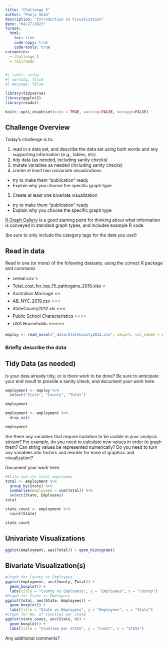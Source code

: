 ```yaml
---
title: "Challenge 5"
author: "Pooja Shah"
description: "Introduction to Visualization"
date: "04/27/2023"
format:
  html:
    toc: true
    code-copy: true
    code-tools: true
categories:
  - challenge_5
  - railroads
---
```


```r
#| label: setup
#| warning: false
#| message: false

library(tidyverse)
library(ggplot2)
library(readxl)

knitr::opts_chunk$set(echo = TRUE, warning=FALSE, message=FALSE)
```

## Challenge Overview

Today's challenge is to:

1)  read in a data set, and describe the data set using both words and any supporting information (e.g., tables, etc)
2)  tidy data (as needed, including sanity checks)
3)  mutate variables as needed (including sanity checks)
4)  create at least two univariate visualizations
   - try to make them "publication" ready
   - Explain why you choose the specific graph type
5)  Create at least one bivariate visualization
   - try to make them "publication" ready
   - Explain why you choose the specific graph type

[R Graph Gallery](https://r-graph-gallery.com/) is a good starting point for thinking about what information is conveyed in standard graph types, and includes example R code.

(be sure to only include the category tags for the data you use!)

## Read in data

Read in one (or more) of the following datasets, using the correct R package and command.

-   cereal.csv ⭐
-   Total_cost_for_top_15_pathogens_2018.xlsx ⭐
-   Australian Marriage ⭐⭐ 
-   AB_NYC_2019.csv ⭐⭐⭐
-   StateCounty2012.xls ⭐⭐⭐
-   Public School Characteristics ⭐⭐⭐⭐ 
-   USA Households ⭐⭐⭐⭐⭐

```r
employ <- read_excel("_data/StateCounty2012.xls", skip=4, col_names = c("State", "B1", "County", "B2", "Total"))


```

### Briefly describe the data

## Tidy Data (as needed)

Is your data already tidy, or is there work to be done? Be sure to anticipate your end result to provide a sanity check, and document your work here.

```r
employment <- employ %>%
  select("State", "County", "Total")

employment

employment <- employment %>%
  drop_na()

employment

```

Are there any variables that require mutation to be usable in your analysis stream? For example, do you need to calculate new values in order to graph them? Can string values be represented numerically? Do you need to turn any variables into factors and reorder for ease of graphics and visualization?

Document your work here.

```r
#State and its total employees
total <- employment %>%
  group_by(State) %>%
  summarise(Employees = sum(Total)) %>%
  select(State, Employees)
total

state_count <- employment %>%
  count(State)

state_count
```

## Univariate Visualizations
```r
ggplot(employment, aes(Total)) + geom_histogram()
```
## Bivariate Visualization(s)
```r
#Graph for County vs Employees
ggplot(employment, aes(County, Total)) +
  geom_boxplot() +
  labs(title = "County vs Employess", y = "Employees", x = "County")
#Graph for State vs Employees
ggplot(total, aes(State, Employees)) + 
  geom_boxplot() +
  labs(title = "State vs Employess", y = "Employees", x = "State")
#Graph for No. of Counties per State
ggplot(state_count, aes(State, n)) + 
  geom_boxplot() +
  labs(title = "Counties per State", y = "Count", x = "State")
```
Any additional comments?
